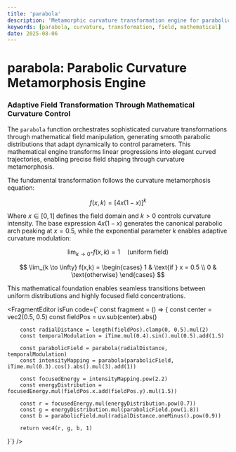 ```yaml
---
title: 'parabola'
description: 'Metamorphic curvature transformation engine for parabolic field generation'
keywords: [parabola, curvature, transformation, field, mathematical]
date: 2025-08-06
---
```



# parabola: Parabolic Curvature Metamorphosis Engine

### Adaptive Field Transformation Through Mathematical Curvature Control

The `parabola` function orchestrates sophisticated curvature transformations through mathematical field manipulation, generating smooth parabolic distributions that adapt dynamically to control parameters. This mathematical engine transforms linear progressions into elegant curved trajectories, enabling precise field shaping through curvature metamorphosis.

The fundamental transformation follows the curvature metamorphosis equation:

$$
f(x, k) = [4x(1-x)]^k
$$

Where $x \in [0,1]$ defines the field domain and $k > 0$ controls curvature intensity. The base expression $4x(1-x)$ generates the canonical parabolic arch peaking at $x = 0.5$, while the exponential parameter $k$ enables adaptive curvature modulation:

$$
\lim_{k \to 0^+} f(x,k) = 1 \quad \text{(uniform field)}
$$

$$
\lim_{k \to \infty} f(x,k) = \begin{cases}
1 & \text{if } x = 0.5 \\
0 & \text{otherwise}
\end{cases}
$$

This mathematical foundation enables seamless transitions between uniform distributions and highly focused field concentrations.

<FragmentEditor
        isFun
        code={`
const fragment = () => {
        const center = vec2(0.5, 0.5)
        const fieldPos = uv.sub(center).abs()
        
        const radialDistance = length(fieldPos).clamp(0, 0.5).mul(2)
        const temporalModulation = iTime.mul(0.4).sin().mul(0.5).add(1.5)
        
        const parabolicField = parabola(radialDistance, temporalModulation)
        const intensityMapping = parabola(parabolicField, iTime.mul(0.3).cos().abs().mul(3).add(1))
        
        const focusedEnergy = intensityMapping.pow(2.2)
        const energyDistribution = focusedEnergy.mul(fieldPos.x.add(fieldPos.y).mul(1.5))
        
        const r = focusedEnergy.mul(energyDistribution.pow(0.7))
        const g = energyDistribution.mul(parabolicField.pow(1.8))
        const b = parabolicField.mul(radialDistance.oneMinus().pow(0.9))
        
        return vec4(r, g, b, 1)
}`}
/>
